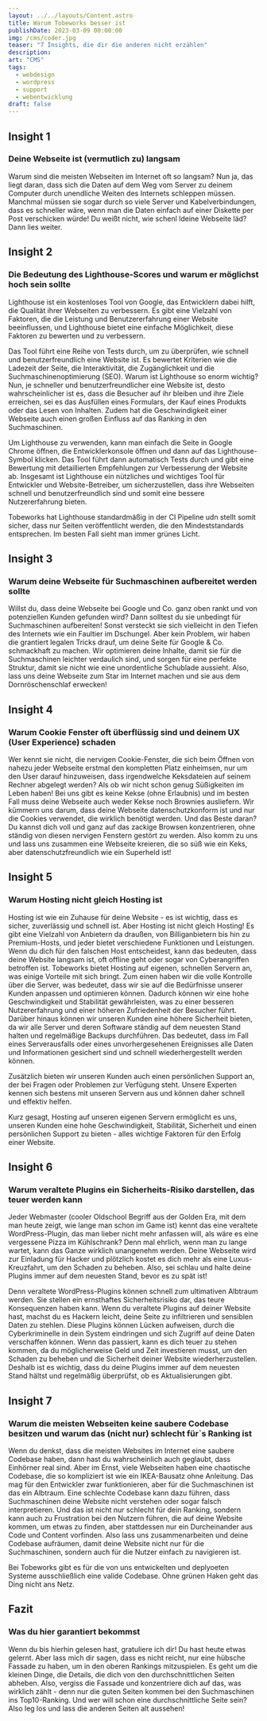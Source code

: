 ```yaml
---
layout: ../../layouts/Content.astro
title: Warum Tobeworks besser ist
publishDate: 2023-03-09 00:00:00
img: /cms/coder.jpg
teaser: "7 Insights, die dir die anderen nicht erzählen"
description:
art: "CMS" 
tags:
  - webdesign
  - wordpress
  - support
  - webentwicklung
draft: false
---
```



## Insight 1
### Deine Webseite ist (vermutlich zu) langsam
Warum sind die meisten Webseiten im Internet oft so langsam? Nun ja, das liegt daran, dass sich die Daten auf dem Weg vom Server zu deinem Computer durch unendliche Weiten des Internets schleppen müssen. Manchmal müssen sie sogar durch so viele Server und Kabelverbindungen, dass es schneller wäre, wenn man die Daten einfach auf einer Diskette per Post verschicken würde!
Du weißt nicht, wie schenl ldeine Webseite läd? Dann lies weiter.


## Insight 2
### Die Bedeutung des Lighthouse-Scores und warum er möglichst hoch sein sollte
Lighthouse ist ein kostenloses Tool von Google, das Entwicklern dabei hilft, die Qualität ihrer Webseiten zu verbessern. Es gibt eine Vielzahl von Faktoren, die die Leistung und Benutzererfahrung einer Website beeinflussen, und Lighthouse bietet eine einfache Möglichkeit, diese Faktoren zu bewerten und zu verbessern.

Das Tool führt eine Reihe von Tests durch, um zu überprüfen, wie schnell und benutzerfreundlich eine Website ist. Es bewertet Kriterien wie die Ladezeit der Seite, die Interaktivität, die Zugänglichkeit und die Suchmaschinenoptimierung (SEO).
Warum ist Lighthouse so enorm wichtig? Nun, je schneller und benutzerfreundlicher eine Website ist, desto wahrscheinlicher ist es, dass die Besucher auf ihr bleiben und ihre Ziele erreichen, sei es das Ausfüllen eines Formulars, der Kauf eines Produkts oder das Lesen von Inhalten. Zudem hat die Geschwindigkeit einer Webseite auch einen großen Einfluss auf das Ranking in den Suchmaschinen.

Um Lighthouse zu verwenden, kann man einfach die Seite in Google Chrome öffnen, die Entwicklerkonsole öffnen und dann auf das Lighthouse-Symbol klicken. Das Tool führt dann automatisch Tests durch und gibt eine Bewertung mit detaillierten Empfehlungen zur Verbesserung der Website ab.
Insgesamt ist Lighthouse ein nützliches und wichtiges Tool für Entwickler und Website-Betreiber, um sicherzustellen, dass ihre Webseiten schnell und benutzerfreundlich sind und somit eine bessere Nutzererfahrung bieten.

Tobeworks hat Lighthouse standardmäßig in der CI Pipeline udn stellt somit sicher, dass nur Seiten veröffentlicht werden, die den Mindeststandards entsprechen. Im besten Fall sieht man immer grünes Licht.

## Insight 3
### Warum deine Webseite für Suchmaschinen aufbereitet werden sollte
Willst du, dass deine Webseite bei Google und Co. ganz oben rankt und von potenziellen Kunden gefunden wird? Dann solltest du sie unbedingt für Suchmaschinen aufbereiten! Sonst versteckt sie sich vielleicht in den Tiefen des Internets wie ein Faultier im Dschungel. Aber kein Problem, wir haben die grantiert legalen Tricks drauf, um deine Seite für Google & Co. schmackhaft zu machen. Wir optimieren deine Inhalte, damit sie für die Suchmaschinen leichter verdaulich sind, und sorgen für eine perfekte Struktur, damit sie nicht wie eine unordentliche Schublade aussieht. Also, lass uns deine Webseite zum Star im Internet machen und sie aus dem Dornröschenschlaf erwecken!


## Insight 4
### Warum Cookie Fenster oft überflüssig sind und deinem UX (User Experience) schaden
Wer kennt sie nicht, die nervigen Cookie-Fenster, die sich beim Öffnen von nahezu jeder Webseite erstmal den kompletten Platz einheimsen, nur um den User darauf hinzuweisen, dass irgendwelche Keksdateien auf seinem Rechner abgelegt werden? Als ob wir nicht schon genug Süßigkeiten im Leben haben! Bei uns gibt es keine Kekse (ohne Erlaubnis) und im besten Fall muss deine Webseite auch weder Kekse noch Brownies ausliefern. 
Wir kümmern uns darum, dass deine Webseite datenschutzkonform ist und nur die Cookies verwendet, die wirklich benötigt werden. Und das Beste daran? Du kannst dich voll und ganz auf das zackige Browsen konzentrieren, ohne ständig von diesen nervigen Fenstern gestört zu werden. Also komm zu uns und lass uns zusammen eine Webseite kreieren, die so süß wie ein Keks, aber datenschutzfreundlich wie ein Superheld ist!


## Insight 5
### Warum Hosting nicht gleich Hosting ist
Hosting ist wie ein Zuhause für deine Website - es ist wichtig, dass es sicher, zuverlässig und schnell ist. Aber Hosting ist nicht gleich Hosting! Es gibt eine Vielzahl von Anbietern da draußen, von Billiganbietern bis hin zu Premium-Hosts, und jeder bietet verschiedene Funktionen und Leistungen. Wenn du dich für den falschen Host entscheidest, kann das bedeuten, dass deine Website langsam ist, oft offline geht oder sogar von Cyberangriffen betroffen ist.
Tobeworks bietet Hosting auf eigenen, schnellen Servern an, was einige Vorteile mit sich bringt. Zum einen haben wir die volle Kontrolle über die Server, was bedeutet, dass wir sie auf die Bedürfnisse unserer Kunden anpassen und optimieren können. Dadurch können wir eine hohe Geschwindigkeit und Stabilität gewährleisten, was zu einer besseren Nutzererfahrung und einer höheren Zufriedenheit der Besucher führt.
Darüber hinaus können wir unseren Kunden eine höhere Sicherheit bieten, da wir alle Server und deren Software ständig auf dem neuesten Stand halten und regelmäßige Backups durchführen. Das bedeutet, dass im Fall eines Serverausfalls oder eines unvorhergesehenen Ereignisses alle Daten und Informationen gesichert sind und schnell wiederhergestellt werden können.

Zusätzlich bieten wir unseren Kunden auch einen persönlichen Support an, der bei Fragen oder Problemen zur Verfügung steht. Unsere Experten kennen sich bestens mit unseren Servern aus und können daher schnell und effektiv helfen.

Kurz gesagt, Hosting auf unseren eigenen Servern ermöglicht es uns, unseren Kunden eine hohe Geschwindigkeit, Stabilität, Sicherheit und einen persönlichen Support zu bieten - alles wichtige Faktoren für den Erfolg einer Website.

## Insight 6
### Warum veraltete Plugins ein Sicherheits-Risiko darstellen, das teuer werden kann
Jeder Webmaster (cooler Oldschool Begriff aus der Golden Era, mit dem man heute zeigt, wie lange man schon im Game ist) kennt das eine veraltete WordPress-Plugin, das man lieber nicht mehr anfassen will, als wäre es eine vergessene Pizza im Kühlschrank? Denn mal ehrlich, wenn man zu lange wartet, kann das Ganze wirklich unangenehm werden. Deine Webseite wird zur Einladung für Hacker und plötzlich kostet es dich mehr als eine Luxus-Kreuzfahrt, um den Schaden zu beheben. Also, sei schlau und halte deine Plugins immer auf dem neuesten Stand, bevor es zu spät ist!

Denn veraltete WordPress-Plugins können schnell zum ultimativen Albtraum werden. Sie stellen ein ernsthaftes Sicherheitsrisiko dar, das teure Konsequenzen haben kann. Wenn du veraltete Plugins auf deiner Website hast, machst du es Hackern leicht, deine Seite zu infiltrieren und  sensiblen Daten zu stehlen. Diese Plugins können Lücken aufweisen, durch die Cyberkriminelle in dein System eindringen und sich Zugriff auf deine Daten verschaffen können. Wenn das passiert, kann es dich teuer zu stehen kommen, da du möglicherweise Geld und Zeit investieren musst, um den Schaden zu beheben und die Sicherheit deiner Website wiederherzustellen. Deshalb ist es wichtig, dass du deine Plugins immer auf dem neuesten Stand hältst und regelmäßig überprüfst, ob es Aktualisierungen gibt.

## Insight 7
### Warum die meisten Webseiten keine saubere Codebase besitzen und warum das (nicht nur) schlecht für`s Ranking ist
Wenn du denkst, dass die meisten Websites im Internet eine saubere Codebase haben, dann hast du wahrscheinlich auch geglaubt, dass Einhörner real sind. Aber im Ernst, viele Webseiten haben eine chaotische Codebase, die so kompliziert ist wie ein IKEA-Bausatz ohne Anleitung. Das mag für den Entwickler zwar funktionieren, aber für die Suchmaschinen ist das ein Albtraum. 
Eine schlechte Codebase kann dazu führen, dass Suchmaschinen deine Website nicht verstehen oder sogar falsch interpretieren. Und das ist nicht nur schlecht für dein Ranking, sondern kann auch zu Frustration bei den Nutzern führen, die auf deine Website kommen, um etwas zu finden, aber stattdessen nur ein Durcheinander aus Code und Content vorfinden. Also lass uns zusammenarbeiten und deine Codebase aufräumen, damit deine Website nicht nur für die Suchmaschinen, sondern auch für die Nutzer einfach zu navigieren ist.

Bei Tobeworks gibt es für die von uns entwickelten und deplyoeten Systeme ausschließlich eine valide Codebase. Ohne grünen Haken geht das Ding nicht ans Netz.


## Fazit
### Was du hier garantiert bekommst
Wenn du bis hierhin gelesen hast, gratuliere ich dir! Du hast heute etwas gelernt. Aber lass mich dir sagen, dass es nicht reicht, nur eine hübsche Fassade zu haben, um in den oberen Rankings mitzuspielen. Es geht um die kleinen Dinge, die Details, die dich von den durchschnittlichen Seiten abheben. Also, vergiss die Fassade und konzentriere dich auf das, was wirklich zählt - denn nur die guten Seiten kommen bei den Suchmaschinen ins Top10-Ranking. Und wer will schon eine durchschnittliche Seite sein? Also leg los und lass die anderen Seiten alt aussehen!
<CTA />